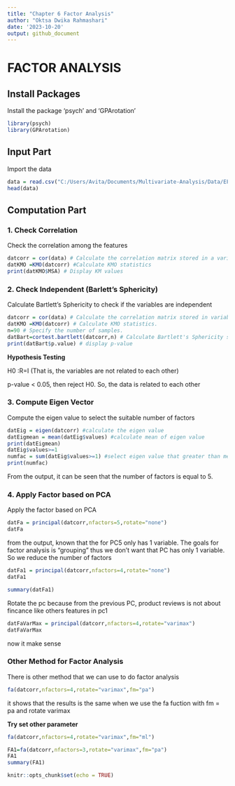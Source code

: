 ```yaml
---
title: "Chapter 6 Factor Analysis"
author: "Oktsa Dwika Rahmashari"
date: '2023-10-20'
output: github_document
---
```


# FACTOR ANALYSIS

## Install Packages

Install the package 'psych' and 'GPArotation'

```r
library(psych)
library(GPArotation)
```

## Input Part

Import the data

```r
data = read.csv("C:/Users/Avita/Documents/Multivariate-Analysis/Data/EFA.csv",header=T)
head(data)
```

## Computation Part

### 1. Check Correlation

Check the correlation among the features

```r
datcorr = cor(data) # Calculate the correlation matrix stored in a variable named “datcorr”
datKMO =KMO(datcorr) #Calculate KMO statistics
print(datKMO$MSA) # Display KM values
```

### 2. Check Independent (Barlett's Sphericity)

Calculate Bartlett's Sphericity to check if the variables are independent

```r
datcorr = cor(data) # Calculate the correlation matrix stored in variable named “datcorr”
datKMO =KMO(datcorr) # Calculate KMO statistics.
n=90 # Specify the number of samples.
datBart=cortest.bartlett(datcorr,n) # Calculate Bartlett's Sphericity statistic.
print(datBart$p.value) # display p-value
```

**Hypothesis Testing**

H0 :R=I (That is, the variables are not related to each other)

p-value \< 0.05, then reject H0. So, the data is related to each other

### 3. Compute Eigen Vector

Compute the eigen value to select the suitable number of factors

```r
datEig = eigen(datcorr) #calculate the eigen value
datEigmean = mean(datEig$values) #calculate mean of eigen value
print(datEigmean)
datEig$values>=1
numfac = sum(datEig$values>=1) #select eigen value that greater than mean of eigen value (1)
print(numfac)
```

From the output, it can be seen that the number of factors is equal to 5.

### 4. Apply Factor based on PCA

Apply the factor based on PCA

```r
datFa = principal(datcorr,nfactors=5,rotate="none")
datFa
```

from the output, known that the for PC5 only has 1 variable. The goals for factor analysis is "grouping" thus we don't want that PC has only 1 variable. So we reduce the number of factors

```r
datFa1 = principal(datcorr,nfactors=4,rotate="none")
datFa1
```

```r
summary(datFa1)
```

Rotate the pc because from the previous PC, product reviews is not about fincance like others features in pc1

```r
datFaVarMax = principal(datcorr,nfactors=4,rotate="varimax")
datFaVarMax
```

now it make sense

### Other Method for Factor Analysis

There is other method that we can use to do factor analysis

```r
fa(datcorr,nfactors=4,rotate="varimax",fm="pa")
```

it shows that the results is the same when we use the fa fuction with fm = pa and rotate varimax

**Try set other parameter**

```r
fa(datcorr,nfactors=4,rotate="varimax",fm="ml")
```

```r
FA1=fa(datcorr,nfactors=3,rotate="varimax",fm="pa")
FA1
summary(FA1)
```

```r
knitr::opts_chunk$set(echo = TRUE)
```
